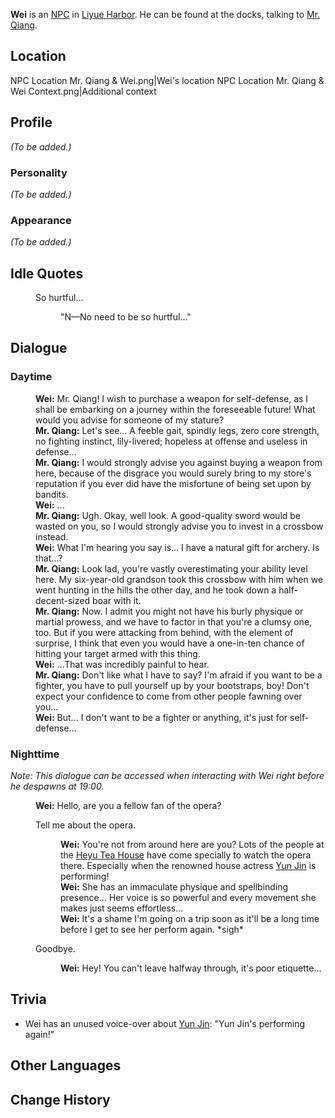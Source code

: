 {{Meta
<!-- Remove this template after adding the missing info -->
|missing_NPC_profile  = yes
}}
{{About|the NPC|a disambiguation|Wei (NPC)}}
{{Character Infobox
|image            = NPC Wei.png
|type             = NPC
|region           = Liyue
}}
'''Wei''' {{Lang|zh=阿伟|zh_rm=Āwěi}} is an [[NPC]] in [[Liyue Harbor]]. He can be found at the docks, talking to [[Mr. Qiang]].

==Location==
<gallery>
NPC Location Mr. Qiang & Wei.png|Wei's location
NPC Location Mr. Qiang & Wei Context.png|Additional context
</gallery>

==Profile==
<!-- detailed story/lore information goes here -->
''(To be added.)''

===Personality===
''(To be added.)''

===Appearance===
''(To be added.)''

==Idle Quotes==
{{Dialogue start}}
: {{DIcon|Idle}} So hurtful...
:: {{A|VO Wei 01.ogg}} "N&mdash;No need to be so hurtful..."
{{Dialogue end}}

==Dialogue==
===Daytime===
{{Dialogue start}}
:'''Wei:''' Mr. Qiang! I wish to purchase a weapon for self-defense, as I shall be embarking on a journey within the foreseeable future! What would you advise for someone of my stature?
:'''Mr. Qiang:''' Let's see... A feeble gait, spindly legs, zero core strength, no fighting instinct, lily-livered; hopeless at offense and useless in defense...
:'''Mr. Qiang:''' I would strongly advise you against buying a weapon from here, because of the disgrace you would surely bring to my store's reputation if you ever did have the misfortune of being set upon by bandits.
:'''Wei:''' ...
:'''Mr. Qiang:''' Ugh. Okay, well look. A good-quality sword would be wasted on you, so I would strongly advise you to invest in a crossbow instead.
:'''Wei:''' What I'm hearing you say is... I have a natural gift for archery. Is that...?
:'''Mr. Qiang:''' Look lad, you're vastly overestimating your ability level here. My six-year-old grandson took this crossbow with him when we went hunting in the hills the other day, and he took down a half-decent-sized boar with it.
:'''Mr. Qiang:''' Now. I admit you might not have his burly physique or martial prowess, and we have to factor in that you're a clumsy one, too. But if you were attacking from behind, with the element of surprise, I think that even you would have a one-in-ten chance of hitting your target armed with this thing.
:'''Wei:''' ...That was incredibly painful to hear.
:'''Mr. Qiang:''' Don't like what I have to say? I'm afraid if you want to be a fighter, you have to pull yourself up by your bootstraps, boy! Don't expect your confidence to come from other people fawning over you...
:'''Wei:''' But... I don't want to be a fighter or anything, it's just for self-defense...
{{Dialogue end}}

===Nighttime===
''Note: This dialogue can be accessed when interacting with Wei right before he despawns at 19:00.''
{{Dialogue start}}
:'''Wei:''' Hello, are you a fellow fan of the opera?
:{{DIcon}} Tell me about the opera.
::'''Wei:''' You're not from around here are you? Lots of the people at the [[Heyu Tea House]] have come specially to watch the opera there. Especially when the renowned house actress [[Yun Jin]] is performing!
::'''Wei:''' She has an immaculate physique and spellbinding presence... Her voice is so powerful and every movement she makes just seems effortless...
::'''Wei:''' It's a shame I'm going on a trip soon as it'll be a long time before I get to see her perform again. *sigh*
:{{DIcon}} Goodbye.
::'''Wei:''' Hey! You can't leave halfway through, it's poor etiquette...
{{Dialogue end}}

==Trivia==
* Wei has an unused voice-over about [[Yun Jin]]: {{A|VO Wei 02.ogg}} "Yun Jin's performing again!"

==Other Languages==
{{Other Languages
|default_hidden = 1
|en      = Wei
|zhs     = 阿伟
|zhs_rm  = Āwěi
|zht     = 阿偉
|zht_rm  = Āwěi
|ja      = 阿偉
|ja_rm   = Ai{{Assumed}}
|ko      = 웨이
|ko_rm   = We'i
|es      = Bigotes
|fr      = Wei
|ru      = Вэй
|th      = Wei
|vi      = Wei
|de      = Wei
|id      = Wei
|pt      = Wei
|tr      = Wei
|it      = Wei
}}

==Change History==
{{Change History|1.0}}